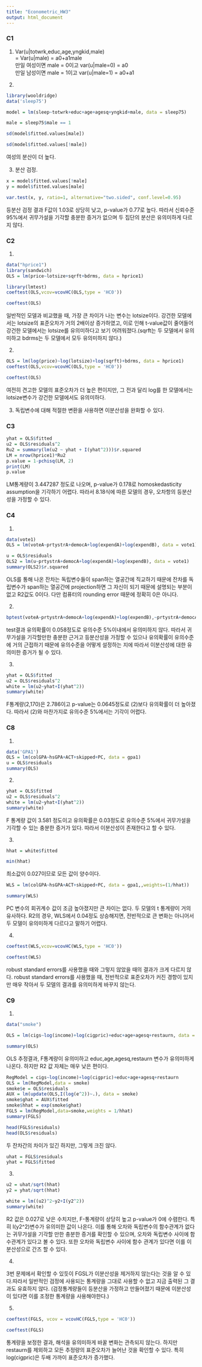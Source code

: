 ```yaml
---
title: "Econometric_HW3"
output: html_document
---
```

### C1
 
(1)  
Var(u|totwrk,educ,age,yngkid,male)  
= Var(u|male) = a0+a1male   
만일 여성이면 male = 0이고 var(u|male=0) = a0  
만일 남성이면 male = 1이고 var(u|male=1) = a0+a1  

(2)  

```r
library(wooldridge)
data('sleep75')
```

```r
model = lm(sleep~totwrk+educ+age+agesq+yngkid+male, data = sleep75)
```

```r
male = sleep75$male == 1
```

```r
sd(model$fitted.values[male])
```
```r
sd(model$fitted.values[!male])
```
여성의 분산이 더 높다. 

(3) 분산 검정. 

```r
x = model$fitted.values[!male] 
y = model$fitted.values[male]

var.test(x, y, ratio=1, alternative="two.sided", conf.level=0.95)
```

등분산 검정 결과 F값이 1.03로 상당히 낮고, p-value가 0.77로 높다. 따라서 신뢰수준 95%에서 귀무가설을 기각할 충분한 증거가 없으며 두 집단의 분산은 유의미하게 다르지 않다. 

### C2

(1)

```r
data("hprice1")
library(sandwich)
OLS = lm(price~lotsize+sqrft+bdrms, data = hprice1)

library(lmtest)
coeftest(OLS,vcov=vcovHC(OLS,type = 'HC0'))
```
```r
coeftest(OLS)
```

일반적인 모델과 비교했을 때, 가장 큰 차이가 나는 변수는 lotsize이다. 강건한 모델에서는 lotsize의 표준오차가 거의 2배이상 증가하였고, 이로 인해 t-value값이 줄어들어 강건한 모델에서는 lotsize를 유의미하다고 보기 어려워졌다.(sqrft는 두 모델에서 유의미하고 bdrms는 두 모델에서 모두 유의미하지 않다.) 

(2)

```r

OLS = lm(log(price)~log(lotsize)+log(sqrft)+bdrms, data = hprice1)
coeftest(OLS,vcov=vcovHC(OLS,type = 'HC0'))
```

```r
coeftest(OLS)
```

여전히 견고한 모델의 표준오차가 더 높은 편이지만, 그 전과 달리 log를 한 모델에서는 lotsize변수가 강건한 모델에서도 유의미하다. 

(3)
독립변수에 대해 적절한 변환을 사용하면 이분산성을 완화할 수 있다. 

### C3

```r
yhat = OLS$fitted
u2 = OLS$residuals^2
Ru2 = summary(lm(u2 ~ yhat + I(yhat^2)))$r.squared
LM = nrow(hprice1)*Ru2
p.value = 1-pchisq(LM, 2)
print(LM)
p.value
```

LM통계량이 3.447287 정도로 나오며, p-value가 0.178로 homoskedasticity assumption을 기각하기 어렵다. 따라서 8.18식에 따른 모델의 경우, 오차항의 등분산성을 가정할 수 있다. 

### C4

(1)

```r
data(vote1)
OLS = lm(voteA~prtystrA+democA+log(expendA)+log(expendB), data = vote1)
```

```r
u = OLS$residuals
OLS2 = lm(u~prtystrA+democA+log(expendA)+log(expendB), data = vote1)
summary(OLS2)$r.squared
```

OLS를 통해 나온 잔차는 독립변수들이 span하는 열공간에 직교하기 때문에 잔차를 독립변수가 span하는 열공간에 projection하면 그 자신이 되기 때문에 설명되는 부분이 없고 R2값도 0이다. 다만 컴퓨터의 rounding error 때문에 정확히 0은 아니다. 

(2)

```r
bptest(voteA~prtystrA+democA+log(expendA)+log(expendB),~prtystrA+democA+log(expendA)+log(expendB),data=vote1)
```

test결과 유의확률이 0.058정도로 유의수준 5%이내에서 유의미하지 않다. 따라서 귀무가설을 기각할만한 충분한 근거고 등분산성을 가정할 수 있으나 유의확률이 유의수준에 거의 근접하기 때문에 유의수준을 어떻게 설정하는 지에 따라서 이분산성에 대한 유의미한 증거가 될 수 있다. 

(3)

```r
yhat = OLS$fitted
u2 = OLS$residuals^2
white = lm(u2~yhat+I(yhat^2))
summary(white)
```
F통계량(2,170)은 2.786이고 p-value는 0.0645정도로 (2)보다 유의확률이 더 높아졌다. 따라서 (2)와 마찬가지로 유의수준 5%에서는 기각이 어렵다. 

### C8

(1)
```r
data('GPA1')
OLS = lm(colGPA~hsGPA+ACT+skipped+PC, data = gpa1)
u = OLS$residuals
summary(OLS)
```

(2)
```r
yhat = OLS$fitted
u2 = OLS$residuals^2
white = lm(u2~yhat+I(yhat^2))
summary(white)
```
F 통계량 값이 3.581 정도이고 유의확률은 0.03정도로 유의수준 5%에서 귀무가설을 기각할 수 있는 충분한 증거가 있다. 따라서 이분산성이 존재한다고 할 수 있다.  

(3)
```r
hhat = white$fitted

min(hhat)
```
최소값이 0.027이므로 모든 값이 양수이다. 

```r
WLS = lm(colGPA~hsGPA+ACT+skipped+PC, data = gpa1,,weights=(1/hhat))
```

```r
summary(WLS)
```
PC 변수의 회귀계수 값이 조금 높아졌지만 큰 차이는 없다.  두 모델의 t 통계량이 거의 유사하다. R2의 경우, WLS에서 0.04정도 상승해지면, 전반적으로 큰 변화는 아니어서 두 모델이 유의미하게 다르다고 말하기 어렵다. 

(4)

```r
coeftest(WLS,vcov=vcovHC(WLS,type = 'HC0'))
```
```r
coeftest(WLS)
```

robust standard errors를 사용했을 때와 그렇지 않았을 때의 결과가 크게 다르지 않다. robust standard errors를 사용했을 때, 전반적으로 표준오차가 커진 경향이 있지만 매우 작아서 두 모델의 결과를 유의미하게 바꾸지 않는다.

### C9

(1)
```r
data("smoke")

OLS = lm(cigs~log(income)+log(cigpric)+educ+age+agesq+restaurn, data = smoke)

summary(OLS)
```
OLS 추정결과, F통계량이 유의미하고 educ,age,agesq,restaurn 변수가 유의미하게 나온다. 하지만 R2 값 자체는 매우 낮은 편이다. 

```r
RegModel = cigs~log(income)+log(cigpric)+educ+age+agesq+restaurn
OLS = lm(RegModel,data = smoke)
smoke$e = OLS$residuals
AUX = lm(update(OLS,I(log(e^2))~.), data = smoke)
smoke$ghat = AUX$fitted
smoke$hhat = exp(smoke$ghat)
FGLS = lm(RegModel,data=smoke,weights = 1/hhat)
summary(FGLS)
```
```r
head(FGLS$residuals) 
head(OLS$residuals)
```
두 잔차간의 차이가  있긴 하지만, 그렇게 크진 않다.  

```r
uhat = FGLS$residuals
yhat = FGLS$fitted
```

(3)
```r
u2 = uhat/sqrt(hhat)
y2 = yhat/sqrt(hhat)
```

```r
white = lm((u2)^2~y2+I(y2^2))
summary(white)
```
R2 값은 0.027로 낮은 수치지만, F-통계량이 상당히 높고 p-value가 0에 수렴한다. 특히 I(y2^2)변수가 유의미한 값이 나온다. 이를 통해 오차와 독립변수의 함수관계가 없다는 귀무가설을 기각할 만한 충분한 증거를 확인할  수 있으며, 오차와 독립변수 사이에 함수관계가 있다고 볼 수 있다. 또한 오차와 독립변수 사이에 함수 관계가 있다면 이를 이분산성으로 간즈 할 수 있다.  

(4)

3번 문제에서 확인할 수 있듯이 FGSL가 이분산성을 제거하지 않는다는 것을 알 수 있다.따라서 일반적인 검정에 사용되는 통계량을 그대로 사용할 수 없고 지금 출력된 그 결과도 유효하지 않다. (검정통계량들이 등분산을 가정하고 만들어졌기 때문에 이분산성이 있다면 이를 조정한 통계량을 사용해야한다.)

(5)

```r
coeftest(FGLS, vcov = vcovHC(FGLS,type = 'HC0'))
```

```r
coeftest(FGLS)
```
통계량을 보정한 결과, 해석을 유의미하게 바꿀 변화는 관측되지 않는다. 하지만 restaurn를 제외하고 모든 추정량의 표준오차가 늘어난 것을 확인할 수 있다. 특히 log(cigpric)은 두배 가까이 표준오차가 증가했다. 




